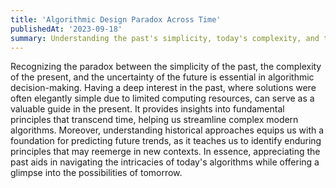 ```yaml
---
title: 'Algorithmic Design Paradox Across Time'
publishedAt: '2023-09-18'
summary: Understanding the past's simplicity, today's complexity, and tomorrow's uncertainty is crucial in algorithmic decision-making.
---
```


Recognizing the paradox between the simplicity of the past, the complexity of the present, and the uncertainty of the future is essential in algorithmic decision-making. Having a deep interest in the past, where solutions were often elegantly simple due to limited computing resources, can serve as a valuable guide in the present. It provides insights into fundamental principles that transcend time, helping us streamline complex modern algorithms. Moreover, understanding historical approaches equips us with a foundation for predicting future trends, as it teaches us to identify enduring principles that may reemerge in new contexts. In essence, appreciating the past aids in navigating the intricacies of today's algorithms while offering a glimpse into the possibilities of tomorrow.